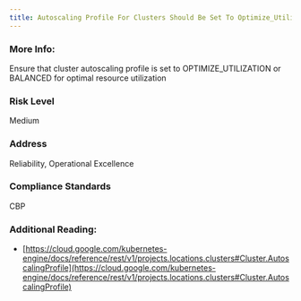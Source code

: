 ```yaml
---
title: Autoscaling Profile For Clusters Should Be Set To Optimize_Utilization or Balanced
---
```


### More Info:

Ensure that cluster autoscaling profile is set to OPTIMIZE_UTILIZATION or BALANCED for optimal resource utilization

### Risk Level

Medium

### Address

Reliability, Operational Excellence

### Compliance Standards

CBP

### Additional Reading:

- [https://cloud.google.com/kubernetes-engine/docs/reference/rest/v1/projects.locations.clusters#Cluster.AutoscalingProfile](https://cloud.google.com/kubernetes-engine/docs/reference/rest/v1/projects.locations.clusters#Cluster.AutoscalingProfile)
